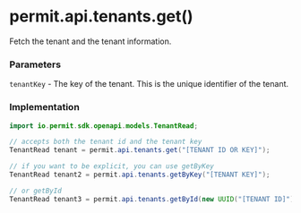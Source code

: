 # permit.api.tenants.get()

Fetch the tenant and the tenant information.

### Parameters

`tenantKey` - The key of the tenant. This is the unique identifier of the tenant.<br/>

### Implementation

```java
import io.permit.sdk.openapi.models.TenantRead;

// accepts both the tenant id and the tenant key
TenantRead tenant = permit.api.tenants.get("[TENANT ID OR KEY]");

// if you want to be explicit, you can use getByKey
TenantRead tenant2 = permit.api.tenants.getByKey("[TENANT KEY]");

// or getById
TenantRead tenant3 = permit.api.tenants.getById(new UUID("[TENANT ID]"));
```